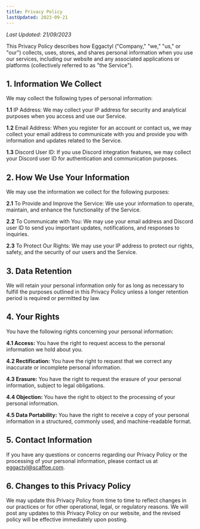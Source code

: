 ```yaml
--- 
title: Privacy Policy
lastUpdated: 2023-09-21
---
```

*Last Updated: 21/09/2023*


This Privacy Policy describes how Eggactyl ("Company," "we," "us," or "our") collects, uses, stores, and shares personal information when you use our services, including our website and any associated applications or platforms (collectively referred to as "the Service").

## 1. Information We Collect

We may collect the following types of personal information:

**1.1** IP Address: We may collect your IP address for security and analytical purposes when you access and use our Service.

**1.2** Email Address: When you register for an account or contact us, we may collect your email address to communicate with you and provide you with information and updates related to the Service.

**1.3** Discord User ID: If you use Discord integration features, we may collect your Discord user ID for authentication and communication purposes.

## 2. How We Use Your Information

We may use the information we collect for the following purposes:

**2.1** To Provide and Improve the Service: We use your information to operate, maintain, and enhance the functionality of the Service.

**2.2** To Communicate with You: We may use your email address and Discord user ID to send you important updates, notifications, and responses to inquiries.

**2.3** To Protect Our Rights: We may use your IP address to protect our rights, safety, and the security of our users and the Service.

## 3. Data Retention

We will retain your personal information only for as long as necessary to fulfill the purposes outlined in this Privacy Policy unless a longer retention period is required or permitted by law.

## 4. Your Rights

You have the following rights concerning your personal information:

**4.1 Access:** You have the right to request access to the personal information we hold about you.

**4.2 Rectification:** You have the right to request that we correct any inaccurate or incomplete personal information.

**4.3 Erasure:** You have the right to request the erasure of your personal information, subject to legal obligations.

**4.4 Objection:** You have the right to object to the processing of your personal information.

**4.5 Data Portability:** You have the right to receive a copy of your personal information in a structured, commonly used, and machine-readable format.

## 5. Contact Information

If you have any questions or concerns regarding our Privacy Policy or the processing of your personal information, please contact us at eggactyl@scaffoe.com.

## 6. Changes to this Privacy Policy

We may update this Privacy Policy from time to time to reflect changes in our practices or for other operational, legal, or regulatory reasons. We will post any updates to this Privacy Policy on our website, and the revised policy will be effective immediately upon posting.